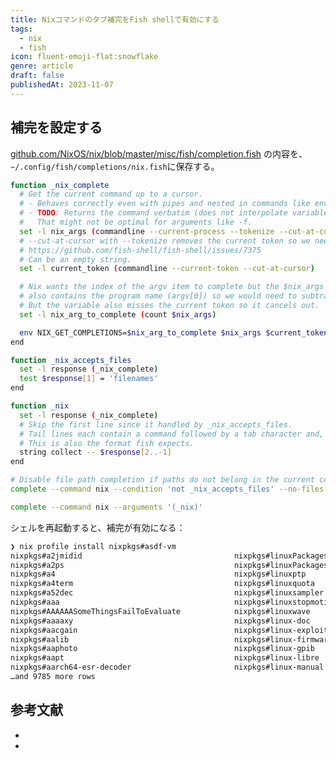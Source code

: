 ```yaml
---
title: Nixコマンドのタブ補完をFish shellで有効にする
tags:
  - nix
  - fish
icon: fluent-emoji-flat:snowflake
genre: article
draft: false
publishedAt: 2023-11-07
---
```


## 補完を設定する

[github.com/NixOS/nix/blob/master/misc/fish/completion.fish](https://github.com/NixOS/nix/blob/master/misc/fish/completion.fish) の内容を、`~/.config/fish/completions/nix.fish`に保存する。

```sh title="~/.config/fish/completions/nix.fish"
function _nix_complete
  # Get the current command up to a cursor.
  # - Behaves correctly even with pipes and nested in commands like env.
  # - TODO: Returns the command verbatim (does not interpolate variables).
  #   That might not be optimal for arguments like -f.
  set -l nix_args (commandline --current-process --tokenize --cut-at-cursor)
  # --cut-at-cursor with --tokenize removes the current token so we need to add it separately.
  # https://github.com/fish-shell/fish-shell/issues/7375
  # Can be an empty string.
  set -l current_token (commandline --current-token --cut-at-cursor)

  # Nix wants the index of the argv item to complete but the $nix_args variable
  # also contains the program name (argv[0]) so we would need to subtract 1.
  # But the variable also misses the current token so it cancels out.
  set -l nix_arg_to_complete (count $nix_args)

  env NIX_GET_COMPLETIONS=$nix_arg_to_complete $nix_args $current_token
end

function _nix_accepts_files
  set -l response (_nix_complete)
  test $response[1] = 'filenames'
end

function _nix
  set -l response (_nix_complete)
  # Skip the first line since it handled by _nix_accepts_files.
  # Tail lines each contain a command followed by a tab character and, optionally, a description.
  # This is also the format fish expects.
  string collect -- $response[2..-1]
end

# Disable file path completion if paths do not belong in the current context.
complete --command nix --condition 'not _nix_accepts_files' --no-files

complete --command nix --arguments '(_nix)'
```

シェルを再起動すると、補完が有効になる：

```sh
❯ nix profile install nixpkgs#asdf-vm
nixpkgs#a2jmidid                                  nixpkgs#linuxPackages_xen_dom0_hardened
nixpkgs#a2ps                                      nixpkgs#linuxPackages_zen
nixpkgs#a4                                        nixpkgs#linuxptp
nixpkgs#a4term                                    nixpkgs#linuxquota
nixpkgs#a52dec                                    nixpkgs#linuxsampler
nixpkgs#aaa                                       nixpkgs#linuxstopmotion
nixpkgs#AAAAAASomeThingsFailToEvaluate            nixpkgs#linuxwave
nixpkgs#aaaaxy                                    nixpkgs#linux-doc
nixpkgs#aacgain                                   nixpkgs#linux-exploit-suggester
nixpkgs#aalib                                     nixpkgs#linux-firmware
nixpkgs#aaphoto                                   nixpkgs#linux-gpib
nixpkgs#aapt                                      nixpkgs#linux-libre
nixpkgs#aarch64-esr-decoder                       nixpkgs#linux-manual
…and 9785 more rows
```

## 参考文献

- <Link href="https://github.com/kidonng/nix-completions.fish" />
- <Link href="https://github.com/NixOS/nix/blob/master/misc/fish/completion.fish" />
